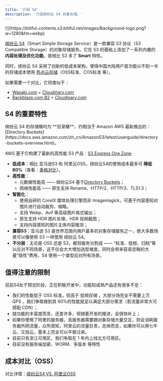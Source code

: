 ```yaml
---
title: '介绍 S4'
description: '介绍缤纷云 S4 对象存储。'
---
```

<Frame>![](https://bitiful-contents.s3.bitiful.net/images/Background-logo.png?w=1280&fm=webp)</Frame>

[缤纷云 S4](https://www.bitiful.com/)（Smart Simple Storage Service）是一款兼容 S3 协议（S3 Compatible Storage）的对象存储服务。它在 S3 的基础上添加了一系列内置的 **内容处理及优化功能**。故相比 S3 多了 **Smart** 特性。

同时，缤纷云 S4 采用了创新的低成本架构，使得中国大陆用户首次能以不到一半的存储成本使用 [热点云存储](https://wasabi.com/hot-cloud-storage/)（OSS标准、COS标准 等）。

如果需要一个对比，它将类似于：
- [Wasabi.com](https://wasabi.com/) + [Cloudinary.com](https://cloudinary.com/)
- [Backblaze.com B2](https://www.backblaze.com/cloud-storage) + [Cloudinary.com](https://cloudinary.com/)

## S4 的重要特性
<Tip>
缤纷云 S4 的存储桶均为 **目录桶**，约相当于 Amazon AWS 最新推出的：[Directory Buckets](https://docs.aws.amazon.com/zh_cn/AmazonS3/latest/userguide/directory-buckets-overview.html)。

AWS 基于它构建了最新的高性能 S3 产品：[S3 Express One Zone](https://docs.aws.amazon.com/zh_cn/AmazonS3/latest/userguide/s3-express-one-zone.html)
</Tip>
- **低成本**：相比 亚马逊S3 和 阿里云OSS，缤纷云S4的使用成本最多可 **降低 80%**（查看：[表格对比](https://docs.qq.com/sheet/DQ3VwTlJQY1l5dU9G)）。
- **高性能**：
    - 元数据性能高 —— 缤纷云S4 基于[Directory Buckets](https://docs.aws.amazon.com/zh_cn/AmazonS3/latest/userguide/directory-buckets-overview.html)；
    - 网络性能高 —— 原生支持 Rename、HTTP/2、HTTP/3、TLS1.3；
- **智能化**：
    - 使用自研的 CoreIX 媒体处理引擎而非 Imagemagick，可基于内容感知对图片进行自动裁剪、缩略。
    - 支持 Webp、Avif 等高级图片格式输出；
    - 原生支持 HDR 图片处理、HDR 视频截图；
    - 支持内容感知的图片主体内容推测；
- **兼容S3**：亚马逊 S3 是世界范围内用户最多的对象存储服务之一，绝大多数场景可以像使用 S3 一样使用 缤纷云 S4。
- **不分层**：无论是 OSS 还是 S3，都将服务分割成 —— “标准、低频、归档”等以应对不同场景，这不仅会大大增加选型难度，同时会带来容易忽略的大量“隐性”费用，S4 使用一个类型应对所有场景。

## 值得注意的限制

目前S4处于预览阶段，正在积极开发中，功能较成熟产品还有很多不足：

- 我们的性能低于 OSS 标准，但高于 低频存储 ，大部分场完全不需要上万 QPS ，我们争取做到其 60%的性能就足以满足大部分需求（若流量非常大可搭配 CDN）；
- 就功能的丰富度而言，还差许多，但随着开发的推进，会很快补上；
- 如果你使用了阿里的服务器，且服务器需要跟对象存储大量交互，则会消耗服务器外网流量，众所周知，阿里云的流量巨贵，总体而言，如果你可以用七牛云、又拍云，基本上完全可以平替过来。
- 目前只有浙江可用区，我们争取在 1 年内上线北方可用区。
- 目前没有服务端加密、WORM、多版本 等特性

## 成本对比（OSS）

对比详情：[缤纷云S4 VS. 阿里云OSS](/prices/compare.md#对比-阿里云oss)